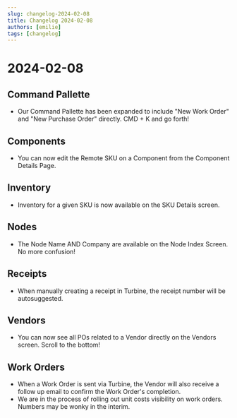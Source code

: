 ```yaml
---
slug: changelog-2024-02-08
title: Changelog 2024-02-08
authors: [emilie]
tags: [changelog]
---
```

# 2024-02-08

## Command Pallette

* Our Command Pallette has been expanded to include "New Work Order" and "New Purchase Order" directly. CMD + K and go forth!

## Components

* You can now edit the Remote SKU on a Component from the Component Details Page.

## Inventory

* Inventory for a given SKU is now available on the SKU Details screen. 

## Nodes

* The Node Name AND Company are available on the Node Index Screen. No more confusion!

## Receipts 

* When manually creating a receipt in Turbine, the receipt number will be autosuggested. 

## Vendors

* You can now see all POs related to a Vendor directly on the Vendors screen. Scroll to the bottom!

## Work Orders
* When a Work Order is sent via Turbine, the Vendor will also receive a follow up email to confirm the Work Order's completion.
* We are in the process of rolling out unit costs visibility on work orders. Numbers may be wonky in the interim. 
